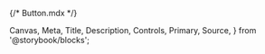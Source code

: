 {/* Button.mdx */}

  Canvas,
  Meta,
  Title,
  Description,
  Controls,
  Primary,
  Source,
} from '@storybook/blocks';


<Meta of={BtnStories} />
<Title />

I am button description

<Description />

<Canvas of={BtnStories.ButtonElement} />

<Source of={BtnStories.ButtonElement} />

<Controls />
